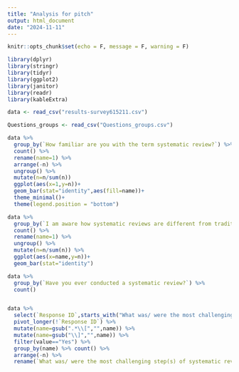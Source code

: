 ```yaml
---
title: "Analysis for pitch"
output: html_document
date: "2024-11-11"
---
```


```r
knitr::opts_chunk$set(echo = F, message = F, warning = F)
```

```r
library(dplyr)
library(stringr)
library(tidyr)
library(ggplot2)
library(janitor)
library(readr)
library(kableExtra)
```


```r
data <- read_csv("results-survey615211.csv")

Questions_groups <- read_csv("Questions_groups.csv")
```

```r
data %>% 
  group_by(`How familiar are you with the term systematic review?`) %>% 
  count() %>% 
  rename(name=1) %>% 
  arrange(-n) %>% 
  ungroup() %>% 
  mutate(n=n/sum(n))
  ggplot(aes(x=1,y=n))+
  geom_bar(stat="identity",aes(fill=name))+
  theme_minimal()+
  theme(legend.position = "bottom")
```


```r
data %>% 
  group_by(`I am aware how systematic reviews are different from traditional literature reviews.`) %>% 
  count() %>% 
  rename(name=1) %>% 
  ungroup() %>% 
  mutate(n=n/sum(n)) %>% 
  ggplot(aes(x=name,y=n))+
  geom_bar(stat="identity")

data %>% 
  group_by(`Have you ever conducted a systematic review?`) %>% 
  count()


data %>% 
  select(`Response ID`,starts_with("What was/ were the most challenging step(s) of systematic review for you?")) %>% 
  pivot_longer(!`Response ID`) %>% 
  mutate(name=gsub(".*\\[","",name)) %>% 
  mutate(name=gsub("\\]","",name)) %>% 
  filter(value=="Yes") %>% 
  group_by(name) %>% count() %>% 
  arrange(-n) %>% 
  rename(`What was/ were the most challenging step(s) of systematic review for you?`=name) %>% ungroup() 
  

```

